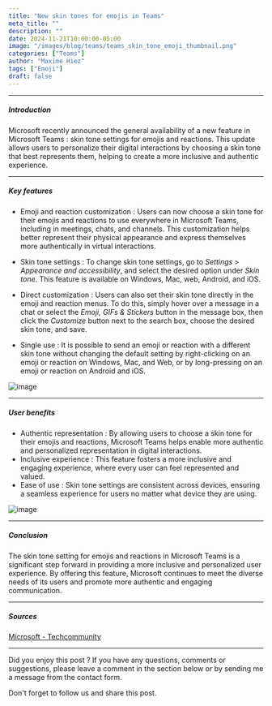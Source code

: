 ```yaml
---
title: "New skin tones for emojis in Teams"
meta_title: ""
description: ""
date: 2024-11-21T10:00:00-05:00
image: "/images/blog/teams/teams_skin_tone_emoji_thumbnail.png"
categories: ["Teams"]
author: "Maxime Hiez"
tags: ["Emoji"]
draft: false
---
```

---

##### Introduction

Microsoft recently announced the general availability of a new feature in Microsoft Teams : skin tone settings for emojis and reactions. This update allows users to personalize their digital interactions by choosing a skin tone that best represents them, helping to create a more inclusive and authentic experience.

---

##### Key features

- Emoji and reaction customization : Users can now choose a skin tone for their emojis and reactions to use everywhere in Microsoft Teams, including in meetings, chats, and channels. This customization helps better represent their physical appearance and express themselves more authentically in virtual interactions.

- Skin tone settings : To change skin tone settings, go to *Settings* > *Appearance and accessibility*, and select the desired option under *Skin tone*. This feature is available on Windows, Mac, web, Android, and iOS.

- Direct customization : Users can also set their skin tone directly in the emoji and reaction menus. To do this, simply hover over a message in a chat or select the *Emoji, GIFs & Stickers* button in the message box, then click the *Customize* button next to the search box, choose the desired skin tone, and save.

- Single use : It is possible to send an emoji or reaction with a different skin tone without changing the default setting by right-clicking on an emoji or reaction on Windows, Mac, and Web, or by long-pressing on an emoji or reaction on Android and iOS.

![image](/images/blog/teams/teams_skin_tone_emoji_001.png)

---

##### User benefits

- Authentic representation : By allowing users to choose a skin tone for their emojis and reactions, Microsoft Teams helps enable more authentic and personalized representation in digital interactions.
- Inclusive experience : This feature fosters a more inclusive and engaging experience, where every user can feel represented and valued.
- Ease of use : Skin tone settings are consistent across devices, ensuring a seamless experience for users no matter what device they are using.

![image](/images/blog/teams/teams_skin_tone_emoji_002.png)

---

##### Conclusion

The skin tone setting for emojis and reactions in Microsoft Teams is a significant step forward in providing a more inclusive and personalized user experience. By offering this feature, Microsoft continues to meet the diverse needs of its users and promote more authentic and engaging communication.

---

##### Sources
[Microsoft - Techcommunity](https://techcommunity.microsoft.com/blog/microsoft365insiderblog/new-skin-tone-settings-in-microsoft-teams/4261358)

---


Did you enjoy this post ? If you have any questions, comments or suggestions, please leave a comment in the section below or by sending me a message from the contact form.

Don't forget to follow us and share this post.